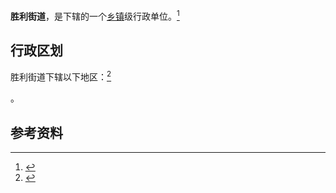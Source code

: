 {{中国乡级行政区|21/11/02/002/000}}

'''胜利街道'''，是{{PRC admin/fullname|21/11/02/002/000|3}}下辖的一个[[乡镇|乡镇]]级行政单位。<ref>{{PRC admin/ref sgc|{{PRC admin/parent|21/11/02/002/000}}}}</ref>

== 行政区划 ==

胜利街道下辖以下地区：<ref>{{PRC admin/ref sgc|21/11/02/002/000}}</ref>

{{PRC admin/children|21/11/02/002/000}}。

== 参考资料 ==

{{reflist}}

{{行政区划小作品}}
{{PRC admin/navcat|21/11/02/002/000}}